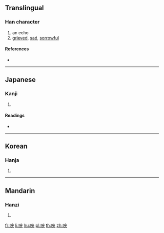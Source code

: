 ==Translingual==

===Han character===
{{Han char|rn=30|rad=口|as=05|sn=8|four=|canj=RLBK|ids=⿰口央}}

# an echo
# [[grieved]], [[sad]], [[sorrowful]]

====References====
* {{Han ref|kx=0184.140|dkj=03487|dj=0403.130|hdz=10601.010|uh=5489|ud=21641}}

----

==Japanese==

===Kanji===
{{ja-kanji|grade=|rs=口05}}

# {{defn|lang=ja|sort=口05}}

====Readings====
* {{ja-readings|on=[[おう]] (ō)|kun=[[ふさがる]] (fusagaru)}}

----

==Korean==

===Hanja===
{{ko-hanja|hangeul=앙|rv=ang|mr=ang}}

# {{defn|lang=ko|sort=口05}}

----

==Mandarin==

===Hanzi===
{{cmn-hanzi|pin=[[yāng]] ([[yang1]])|wg=yang<sup>1</sup>}}

# {{defn|lang=cmn|sort=口05}}

[[fr:咉]]
[[li:咉]]
[[hu:咉]]
[[pl:咉]]
[[th:咉]]
[[zh:咉]]